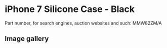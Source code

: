 
# iPhone 7 Silicone Case - Black

Part number, for search engines, auction websites and such: MMW82ZM/A

## Image gallery

<div style={{ width: '100%', maxWidth: '768px' }}>
<GalleryComponent
    images={[
      {
        original: "/everysource/MMW82.webp",
        thumbnail: "/everypreview/MMW82.webp",
      },
      {
        original: "/everysource/MMW82_AV1_GOLD.webp",
        thumbnail: "/everypreview/MMW82_AV1_GOLD.webp",
      },
      {
        original: "/everysource/MMW82_AV1_JET_BLACK.webp",
        thumbnail: "/everypreview/MMW82_AV1_JET_BLACK.webp",
      },
      {
        original: "/everysource/MMW82_AV1_RED.webp",
        thumbnail: "/everypreview/MMW82_AV1_RED.webp",
      },
      {
        original: "/everysource/MMW82_AV1_SILVER.webp",
        thumbnail: "/everypreview/MMW82_AV1_SILVER.webp",
      },
      {
        original: "/everysource/MMW82_AV2.webp",
        thumbnail: "/everypreview/MMW82_AV2.webp",
      }
    ]}
  />
</div>